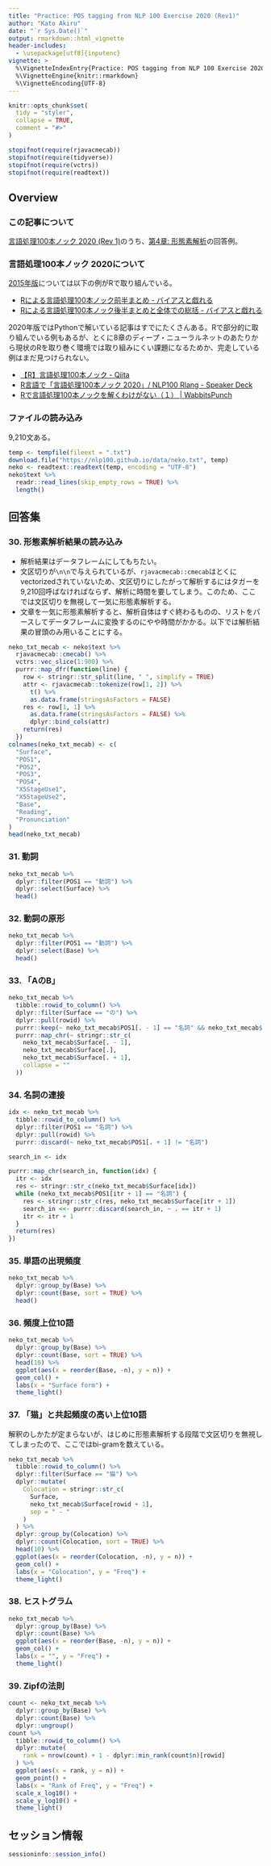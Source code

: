 ```yaml
---
title: "Practice: POS tagging from NLP 100 Exercise 2020 (Rev1)"
author: "Kato Akiru"
date: "`r Sys.Date()`"
output: rmarkdown::html_vignette
header-includes:
  - \usepackage[utf8]{inputenc}
vignette: >
  %\VignetteIndexEntry{Practice: POS tagging from NLP 100 Exercise 2020 (Rev1)}
  %\VignetteEngine{knitr::rmarkdown}
  %\VignetteEncoding{UTF-8}
---
```


```r
knitr::opts_chunk$set(
  tidy = "styler",
  collapse = TRUE,
  comment = "#>"
)

stopifnot(require(rjavacmecab))
stopifnot(require(tidyverse))
stopifnot(require(vctrs))
stopifnot(require(readtext))
```

## Overview

### この記事について

[言語処理100本ノック 2020 (Rev 1) ](https://nlp100.github.io/ja/)のうち、[第4章: 形態素解析](https://nlp100.github.io/ja/ch04.html)の回答例。

### 言語処理100本ノック 2020について

[2015年版](http://www.cl.ecei.tohoku.ac.jp/nlp100/)については以下の例がRで取り組んでいる。

- [Rによる言語処理100本ノック前半まとめ - バイアスと戯れる](http://yamano357.hatenadiary.com/entry/2015/07/27/001728)
- [Rによる言語処理100本ノック後半まとめと全体での総括 - バイアスと戯れる](http://yamano357.hatenadiary.com/entry/2015/10/22/193839)

2020年版ではPythonで解いている記事はすでにたくさんある。Rで部分的に取り組んでいる例もあるが、とくに8章のディープ・ニューラルネットのあたりから現状のRを取り巻く環境では取り組みにくい課題になるためか、完走している例はまだ見つけられない。

- [【R】言語処理100本ノック - Qiita](https://qiita.com/PiyoMoasa/items/7c1a6cca3f9cbcaf7773)
- [R言語で「言語処理100本ノック 2020」/ NLP100 Rlang - Speaker Deck](https://speakerdeck.com/upura/nlp100-rlang)
- [Rで言語処理100本ノックを解くわけがない（１） | WabbitsPunch](https://wabbitspunch.netlify.app/posts/100-knocks-2020-1/)

### ファイルの読み込み

9,210文ある。

```r
temp <- tempfile(fileext = ".txt")
download.file("https://nlp100.github.io/data/neko.txt", temp)
neko <- readtext::readtext(temp, encoding = "UTF-8")
neko$text %>%
  readr::read_lines(skip_empty_rows = TRUE) %>%
  length()
```

## 回答集

### 30. 形態素解析結果の読み込み

- 解析結果はデータフレームにしてもちたい。
- 文区切りが`\n\n`で与えられているが、`rjavacmecab::cmecab`はとくにvectorizedされていないため、文区切りにしたがって解析するにはタガーを9,210回呼ばなければならず、解析に時間を要してしまう。このため、ここでは文区切りを無視して一気に形態素解析する。
- 文章を一気に形態素解析すると、解析自体はすぐ終わるものの、リストをパースしてデータフレームに変換するのにやや時間がかかる。以下では解析結果の冒頭のみ用いることにする。

```r
neko_txt_mecab <- neko$text %>%
  rjavacmecab::cmecab() %>%
  vctrs::vec_slice(1:900) %>%
  purrr::map_dfr(function(line) {
    row <- stringr::str_split(line, " ", simplify = TRUE)
    attr <- rjavacmecab::tokenize(row[1, 2]) %>%
      t() %>%
      as.data.frame(stringsAsFactors = FALSE)
    res <- row[1, 1] %>%
      as.data.frame(stringsAsFactors = FALSE) %>%
      dplyr::bind_cols(attr)
    return(res)
  })
colnames(neko_txt_mecab) <- c(
  "Surface",
  "POS1",
  "POS2",
  "POS3",
  "POS4",
  "X5StageUse1",
  "X5StageUse2",
  "Base",
  "Reading",
  "Pronunciation"
)
head(neko_txt_mecab)
```

### 31. 動詞

```r
neko_txt_mecab %>%
  dplyr::filter(POS1 == "動詞") %>%
  dplyr::select(Surface) %>%
  head()
```

### 32. 動詞の原形

```r
neko_txt_mecab %>%
  dplyr::filter(POS1 == "動詞") %>%
  dplyr::select(Base) %>%
  head()
```

### 33. 「AのB」

```r
neko_txt_mecab %>%
  tibble::rowid_to_column() %>%
  dplyr::filter(Surface == "の") %>%
  dplyr::pull(rowid) %>%
  purrr::keep(~ neko_txt_mecab$POS1[. - 1] == "名詞" && neko_txt_mecab$POS1[. + 1] == "名詞") %>%
  purrr::map_chr(~ stringr::str_c(
    neko_txt_mecab$Surface[. - 1],
    neko_txt_mecab$Surface[.],
    neko_txt_mecab$Surface[. + 1],
    collapse = ""
  ))
```

### 34. 名詞の連接

```r
idx <- neko_txt_mecab %>%
  tibble::rowid_to_column() %>%
  dplyr::filter(POS1 == "名詞") %>%
  dplyr::pull(rowid) %>%
  purrr::discard(~ neko_txt_mecab$POS1[. + 1] != "名詞")

search_in <- idx

purrr::map_chr(search_in, function(idx) {
  itr <- idx
  res <- stringr::str_c(neko_txt_mecab$Surface[idx])
  while (neko_txt_mecab$POS1[itr + 1] == "名詞") {
    res <- stringr::str_c(res, neko_txt_mecab$Surface[itr + 1])
    search_in <<- purrr::discard(search_in, ~ . == itr + 1)
    itr <- itr + 1
  }
  return(res)
})
```

### 35. 単語の出現頻度

```r
neko_txt_mecab %>%
  dplyr::group_by(Base) %>%
  dplyr::count(Base, sort = TRUE) %>%
  head()
```

### 36. 頻度上位10語

```r
neko_txt_mecab %>%
  dplyr::group_by(Base) %>%
  dplyr::count(Base, sort = TRUE) %>%
  head(10) %>%
  ggplot(aes(x = reorder(Base, -n), y = n)) +
  geom_col() +
  labs(x = "Surface form") +
  theme_light()
```

### 37. 「猫」と共起頻度の高い上位10語

解釈のしかたが定まらないが、はじめに形態素解析する段階で文区切りを無視してしまったので、ここではbi-gramを数えている。

```r
neko_txt_mecab %>%
  tibble::rowid_to_column() %>%
  dplyr::filter(Surface == "猫") %>%
  dplyr::mutate(
    Colocation = stringr::str_c(
      Surface,
      neko_txt_mecab$Surface[rowid + 1],
      sep = " - "
    )
  ) %>%
  dplyr::group_by(Colocation) %>%
  dplyr::count(Colocation, sort = TRUE) %>%
  head(10) %>%
  ggplot(aes(x = reorder(Colocation, -n), y = n)) +
  geom_col() +
  labs(x = "Colocation", y = "Freq") +
  theme_light()
```

### 38. ヒストグラム

```r
neko_txt_mecab %>%
  dplyr::group_by(Base) %>%
  dplyr::count(Base) %>%
  ggplot(aes(x = reorder(Base, -n), y = n)) +
  geom_col() +
  labs(x = "", y = "Freq") +
  theme_light()
```

### 39. Zipfの法則

```r
count <- neko_txt_mecab %>%
  dplyr::group_by(Base) %>%
  dplyr::count(Base) %>%
  dplyr::ungroup()
count %>%
  tibble::rowid_to_column() %>%
  dplyr::mutate(
    rank = nrow(count) + 1 - dplyr::min_rank(count$n)[rowid]
  ) %>%
  ggplot(aes(x = rank, y = n)) +
  geom_point() +
  labs(x = "Rank of Freq", y = "Freq") +
  scale_x_log10() +
  scale_y_log10() +
  theme_light()
```

## セッション情報

```r
sessioninfo::session_info()
```
